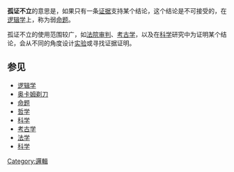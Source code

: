 {{unreferenced|time=2012-03-25T04:16:34+00:00}}
'''孤证不立'''的意思是，如果只有一条[[证据|证据]]支持某个结论，这个结论是不可接受的，在[[逻辑学|逻辑学]]上，称为弱[[命题|命题]]。

孤证不立的使用范围较广，如[[法院|法院]][[审判|审判]]、[[考古学|考古学]]，以及在[[科学|科学]]研究中为证明某个结论，会从不同的角度设计[[实验|实验]]或寻找证据证明。

==参见==
*[[逻辑学|逻辑学]]
*[[奥卡姆剃刀|奥卡姆剃刀]]
*[[命题|命题]]
*[[哲学|哲学]]
*[[科学|科学]]
*[[考古学|考古学]]
*[[法学|法学]]
*[[科学|科学]]

[[Category:邏輯|Category:邏輯]]